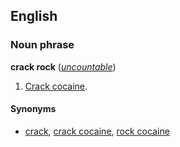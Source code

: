 ==English==
===Noun phrase===
'''crack rock''' (''[[uncountable]]'')

#[[Crack cocaine]].

====Synonyms====
*[[crack]], [[crack cocaine]], [[rock cocaine]]
